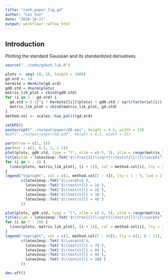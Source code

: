 ```yaml
---
title: "cash_paper_fig_gd"
author: "Lei Sun"
date: "2018-10-21"
output: workflowr::wflow_html
---
```


## Introduction

Plotting the standard Gaussian and its standardized derivatives.

```r
source("../code/gdash_lik.R")
```

```r
plotx <- seq(-10, 10, length = 1000)
gd.ord <- 10
hermite = Hermite(gd.ord)
gd0.std = dnorm(plotx)
matrix_lik_plot = cbind(gd0.std)
for (i in 1 : gd.ord) {
  gd.std = (-1)^i * hermite[[i]](plotx) * gd0.std / sqrt(factorial(i))
  matrix_lik_plot = cbind(matrix_lik_plot, gd.std)
}
method.col <- scales::hue_pal()(gd.ord)
```

```r
setEPS()
postscript("../output/paper/GD.eps", height = 4.5, width = 15)
#pdf("../output/paper/GD.pdf", height = 4.5, width = 15)

par(mfrow = c(1, 2))
par(mar = c(3, 6.5, 1, 1.5))
plot(plotx, gd0.std, type = "l", xlim = c(-5, 5), ylim = range(matrix_lik_plot), xlab = "", ylab = '', main = '', bty = 'n', lwd = 2)
title(ylab = latex2exp::TeX('$\\frac{1}{\\sqrt{\\textit{l}!}}\\varphi^{(\\textit{l})}(\\cdot)$'), line = 2.5, cex.lab = 1.5)
for (i in 1 : 4) {
  lines(plotx, matrix_lik_plot[, (i + 1)], col = method.col[i], lty = i + 1, lwd = 2)
}
legend("topright", col = c(1, method.col[1 : 4]), lty = 1 : 5, lwd = 2, bty = "n", cex = 1.5,
       c(latex2exp::TeX('$\\varphi$'), 
         latex2exp::TeX('$\\textit{l} = 1$'), 
         latex2exp::TeX('$\\textit{l} = 2$'), 
         latex2exp::TeX('$\\textit{l} = 3$'), 
         latex2exp::TeX('$\\textit{l} = 4$')
       ))

plot(plotx, gd0.std, type = "l", xlim = c(-5, 5), ylim = range(matrix_lik_plot), xlab = "", ylab = '', main = '', bty = 'n', lwd = 2)
title(ylab = latex2exp::TeX('$\\frac{1}{\\sqrt{\\textit{l}!}}\\varphi^{(\\textit{l})}(\\cdot)$'), line = 2.5, font = 1, cex.lab = 1.5)
for (i in 7 : 10) {
  lines(plotx, matrix_lik_plot[, (i + 1)], col = method.col[i], lty = i + 1, lwd = 2)
}
legend("topright", col = c(1, method.col[7 : 10]), lty = c(1, 8 : 11), lwd = 2, bty = "n", cex = 1.5,
       c(latex2exp::TeX('$\\varphi$'), 
         latex2exp::TeX('$\\textit{l} = 7$'), 
         latex2exp::TeX('$\\textit{l} = 8$'), 
         latex2exp::TeX('$\\textit{l} = 9$'), 
         latex2exp::TeX('$\\textit{l} = 10$')
       ))

dev.off()
```
